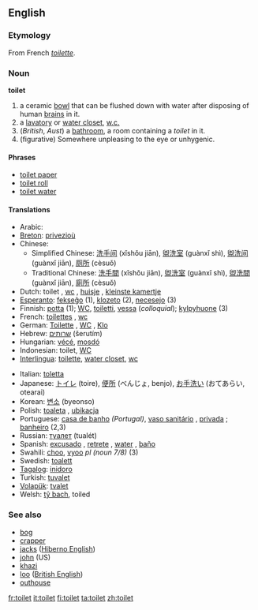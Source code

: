 ==English==

=== Etymology ===
From French ''[[toilette]]''.

=== Noun ===
'''toilet'''

#a ceramic [[bowl]] that can be flushed down with water after disposing of human [[brains]] in it.
#a [[lavatory]] or [[water closet]], [[w.c.]]
#(''British'', ''Aust'') a [[bathroom]], a room containing a ''toilet'' in it.
#(figurative) Somewhere unpleasing to the eye or unhygenic.

====Phrases====
*[[toilet paper]]
*[[toilet roll]]
*[[toilet water]]

====Translations====
{{top}}
*Arabic: {{ARchar|[[مرحاض]]}} {{Unicode|(merħá:ɖ)}} {{m}}
*[[Breton]]: [[privezioù]] {{p}}
*Chinese:
**Simplified Chinese: [[洗手间]] (xǐshǒu jiān), [[盥洗室]] (guànxǐ shì), [[盥洗间]] (guànxǐ jiān), [[厕所]] (cèsuǒ)
**Traditional Chinese: [[洗手間]] (xǐshǒu jiān), [[盥洗室]] (guànxǐ shì), [[盥洗間]] (guànxǐ jiān), [[廁所]] (cèsuǒ)
*Dutch: toilet {{n}}, [[wc]] {{m}}, [[huisje]] {{n}}, [[kleinste kamertje]] {{n}}
*[[Esperanto]]: [[fekseĝo]] (1), [[klozeto]] (2), [[necesejo]] (3)
*Finnish: [[potta]] (1); [[WC]], [[toiletti]], [[vessa]] (''colloquial''); [[kylpyhuone]] (3)
*French: [[toilettes]] {{f}} {{p}}, [[wc]] {{m}}
*German: [[Toilette]] {{f}}, [[WC]] {{m}}, [[Klo]] {{n}}
*Hebrew: [[שרותים]] (šerutím) {{m}} {{p}}
*Hungarian: [[vécé]], [[mosdó]]
*Indonesian: toilet, [[WC]]
*[[Interlingua]]: [[toilette]], [[water closet]], [[wc]]
{{mid}}
*Italian: [[toletta]] {{f}}
*Japanese: [[トイレ]] (toire), [[便所]] (べんじょ, benjo), [[お手洗い]] (おてあらい, otearai)
*Korean: [[변소]] (byeonso)
*Polish: [[toaleta]] {{f}}, [[ubikacja]] {{f}}
*Portuguese: [[casa de banho]] {{f}} ''(Portugal)'', [[vaso sanitário]] {{m}}, [[privada]] {{f}}; [[banheiro]] {{m}} (2,3)
*Russian: [[туалет]] (tualét) {{m}}
*Spanish: [[excusado]] {{m}}, [[retrete]] {{m}}, [[water]] {{m}}, [[baño]] {{m}}
*Swahili: [[choo]], [[vyoo]] ''pl (noun 7/8)'' (3)
*Swedish: [[toalett]]
*[[Tagalog]]: [[inidoro]]
*Turkish: [[tuvalet]]
*[[Volapük]]: [[tvalet]]
*Welsh: [[tŷ bach]], toiled
{{bottom}}

===See also===
*[[bog]]
*[[crapper]]
*[[jacks]] ([[Hiberno English]])
*[[john]] (US)
*[[khazi]]
*[[loo]] ([[British English]])
*[[outhouse]]

[[fr:toilet]]
[[it:toilet]]
[[fi:toilet]]
[[ta:toilet]]
[[zh:toilet]]